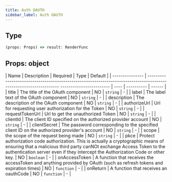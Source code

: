 ```yaml
---
title: Auth OAUTH 
sidebar_label: Auth OAUTH 
---
```


## Type

```ts
(props: Props) => result: RenderFunc
```

## Props: object

|        Name     | Description | Required | Type | Default |
| --------------- | ----------------------------------------------------------------------------------------------------------------- ------------------------ | ---- | ---------- | ------ |
|    title        | The title of the OAuth component                                                                                                          | NO | `string` | - |
|    label        | The label text of the OAuth component                                                                                                     | NO | `string` | - |
|   description   | The description of the OAuth component                                                                                                     | NO | `string` | - |
|  authorizeUrl   | Url for requesting user authorization for the Token                                                                                       | NO | `string` | - |
| requestTokenUrl | Url to get the unauthorized Token                                                                                                         | NO | `string` | - |
| clientId        | The client ID specified on the authorized provider account                                                                                | NO | `string` | - |
| clientSecret    | The password corresponding to the specified client ID on the authorized provider's account                                                   | NO | `string` | - |
| scope           | the scope of the request being made                                                                                                                 | NO | `string` | - |
| pkce            | Protect authorization code authorization. This is actually a cryptographic means of ensuring that a malicious third party canNOt exchange Access Token to the authentication server even if they intercept the Authorization Code or other key. | NO | `boolean` | - |
| onAccessToken   | A function that receives the accessToken and anything provided by OAuth (such as refresh tokens and expiration times)                        | NO | `function` | - |
| onReturn        | A function that receives an oauthCode                                                                                                           | NO | `function` | - |
